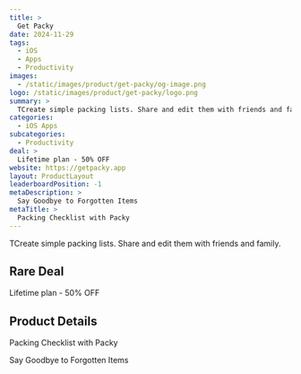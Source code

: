 ```yaml
---
title: >
  Get Packy
date: 2024-11-29
tags:
  - iOS
  - Apps
  - Productivity
images:
  - /static/images/product/get-packy/og-image.png
logo: /static/images/product/get-packy/logo.png
summary: >
  TCreate simple packing lists. Share and edit them with friends and family.
categories:
  - iOS Apps
subcategories:
  - Productivity
deal: >
  Lifetime plan - 50% OFF
website: https://getpacky.app
layout: ProductLayout
leaderboardPosition: -1
metaDescription: >
  Say Goodbye to Forgotten Items
metaTitle: >
  Packing Checklist with Packy
---
```

TCreate simple packing lists. Share and edit them with friends and family.

## Rare Deal

Lifetime plan - 50% OFF

## Product Details

Packing Checklist with Packy

Say Goodbye to Forgotten Items
